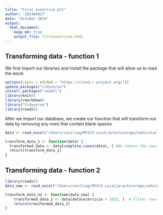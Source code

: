 ```yaml
---
title: "First excercise pt1"
author: '202404927'
date: "October 2024"
output:
  html_document:
    keep_md: true
    output_file: firstexcercise.html
---
```


## Transforming data - function 1

We first import our libraries and install the package that will allow us to read the excel.

```r
options(repos = c(CRAN = "https://cloud.r-project.org/"))
update.packages("tidyverse")
install.packages("readxl")
library(knitr)
library(rmarkdown)
library("tidyverse")
library(readxl)
```

After we import our database, we create our function that will transform our data by removing any rows that contain blank spaces.

```r
data <- read_excel("/Users/ceciliag/MY472-Local/practicerepo/vehicular-accidents-monterrey.xlsx", sheet = "Feuil1") 

transform_data_1 <- function(data) { 
  transformed_data <- data[complete.cases(data), ] #We remove the rows with blank spaces return(transformed)
  return(transform_data_1)
} 

```

## Transforming data - function 2

```r
library(readxl)
data_new <- read_excel("/Users/ceciliag/MY472-Local/practicerepo/vehicular-accidents-monterrey.xlsx", sheet = "Feuil1") 

transform_data_n2 <- function(data_new) {
    transformed_data_2 <- data[data$ejercicio > 2023, ]  # Filter rows where the year of the accidents reported is 2023
    return(transformed_data_2)
}


```
